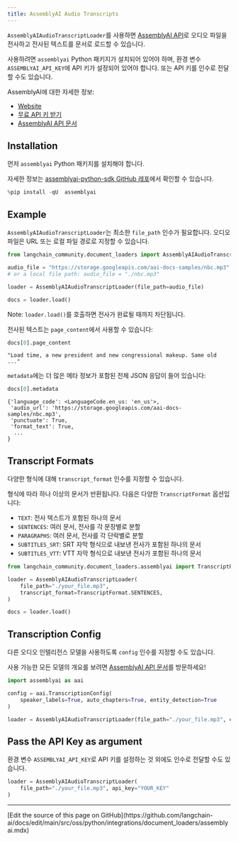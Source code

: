 ```yaml
---
title: AssemblyAI Audio Transcripts
---
```


`AssemblyAIAudioTranscriptLoader`를 사용하면 [AssemblyAI API](https://www.assemblyai.com)로 오디오 파일을 전사하고 전사된 텍스트를 문서로 로드할 수 있습니다.

사용하려면 `assemblyai` Python 패키지가 설치되어 있어야 하며, 환경 변수 `ASSEMBLYAI_API_KEY`에 API 키가 설정되어 있어야 합니다. 또는 API 키를 인수로 전달할 수도 있습니다.

AssemblyAI에 대한 자세한 정보:

- [Website](https://www.assemblyai.com/)
- [무료 API 키 받기](https://www.assemblyai.com/dashboard/signup)
- [AssemblyAI API 문서](https://www.assemblyai.com/docs)

## Installation

먼저 `assemblyai` Python 패키지를 설치해야 합니다.

자세한 정보는 [assemblyai-python-sdk GitHub 레포](https://github.com/AssemblyAI/assemblyai-python-sdk)에서 확인할 수 있습니다.

```python
%pip install -qU  assemblyai
```

## Example

`AssemblyAIAudioTranscriptLoader`는 최소한 `file_path` 인수가 필요합니다. 오디오 파일은 URL 또는 로컬 파일 경로로 지정할 수 있습니다.

```python
from langchain_community.document_loaders import AssemblyAIAudioTranscriptLoader

audio_file = "https://storage.googleapis.com/aai-docs-samples/nbc.mp3"
# or a local file path: audio_file = "./nbc.mp3"

loader = AssemblyAIAudioTranscriptLoader(file_path=audio_file)

docs = loader.load()
```

Note: `loader.load()`를 호출하면 전사가 완료될 때까지 차단됩니다.

전사된 텍스트는 `page_content`에서 사용할 수 있습니다:

```python
docs[0].page_content
```

```
"Load time, a new president and new congressional makeup. Same old ..."
```

`metadata`에는 더 많은 메타 정보가 포함된 전체 JSON 응답이 들어 있습니다:

```python
docs[0].metadata
```

```
{'language_code': <LanguageCode.en_us: 'en_us'>,
 'audio_url': 'https://storage.googleapis.com/aai-docs-samples/nbc.mp3',
 'punctuate': True,
 'format_text': True,
  ...
}
```

## Transcript Formats

다양한 형식에 대해 `transcript_format` 인수를 지정할 수 있습니다.

형식에 따라 하나 이상의 문서가 반환됩니다. 다음은 다양한 `TranscriptFormat` 옵션입니다:

- `TEXT`: 전사 텍스트가 포함된 하나의 문서
- `SENTENCES`: 여러 문서, 전사를 각 문장별로 분할
- `PARAGRAPHS`: 여러 문서, 전사를 각 단락별로 분할
- `SUBTITLES_SRT`: SRT 자막 형식으로 내보낸 전사가 포함된 하나의 문서
- `SUBTITLES_VTT`: VTT 자막 형식으로 내보낸 전사가 포함된 하나의 문서

```python
from langchain_community.document_loaders.assemblyai import TranscriptFormat

loader = AssemblyAIAudioTranscriptLoader(
    file_path="./your_file.mp3",
    transcript_format=TranscriptFormat.SENTENCES,
)

docs = loader.load()
```

## Transcription Config

다른 오디오 인텔리전스 모델을 사용하도록 `config` 인수를 지정할 수도 있습니다.

사용 가능한 모든 모델의 개요를 보려면 [AssemblyAI API 문서](https://www.assemblyai.com/docs)를 방문하세요!

```python
import assemblyai as aai

config = aai.TranscriptionConfig(
    speaker_labels=True, auto_chapters=True, entity_detection=True
)

loader = AssemblyAIAudioTranscriptLoader(file_path="./your_file.mp3", config=config)
```

## Pass the API Key as argument

환경 변수 `ASSEMBLYAI_API_KEY`로 API 키를 설정하는 것 외에도 인수로 전달할 수도 있습니다.

```python
loader = AssemblyAIAudioTranscriptLoader(
    file_path="./your_file.mp3", api_key="YOUR_KEY"
)
```

---

<Callout icon="pen-to-square" iconType="regular">
  [Edit the source of this page on GitHub](https://github.com/langchain-ai/docs/edit/main/src/oss/python/integrations/document_loaders/assemblyai.mdx)
</Callout>
